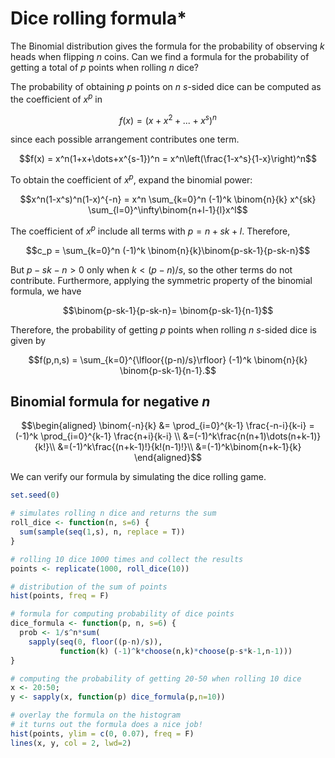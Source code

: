 # Dice rolling formula\*

The Binomial distribution gives the formula for the probability of
observing $k$ heads when flipping $n$ coins. Can we find a formula for
the probability of getting a total of $p$ points when rolling $n$ dice?

The probability of obtaining $p$ points on $n$ $s$-sided dice can be
computed as the coefficient of $x^p$ in

$$f(x)=(x+x^2+...+x^s)^n$$

since each possible arrangement contributes one term.

$$f(x) = x^n(1+x+\dots+x^{s-1})^n = x^n\left(\frac{1-x^s}{1-x}\right)^n$$

To obtain the coefficient of $x^p$, expand the binomial power:

$$x^n(1-x^s)^n(1-x)^{-n} = x^n \sum_{k=0}^n (-1)^k \binom{n}{k} x^{sk}
\sum_{l=0}^\infty\binom{n+l-1}{l}x^l$$

The coefficient of $x^p$ include all terms with $p=n+sk+l$. Therefore,

$$c_p = \sum_{k=0}^n (-1)^k \binom{n}{k}\binom{p-sk-1}{p-sk-n}$$

But $p-sk-n>0$ only when $k<(p-n)/s$, so the other terms do not
contribute. Furthermore, applying the symmetric property of the binomial
formula, we have

$$\binom{p-sk-1}{p-sk-n}= \binom{p-sk-1}{n-1}$$

Therefore, the probability of getting $p$ points when rolling $n$
$s$-sided dice is given by

$$f(p,n,s) = \sum_{k=0}^{\lfloor{(p-n)/s}\rfloor} (-1)^k \binom{n}{k} \binom{p-sk-1}{n-1}.$$

::: callout-note
## Binomial formula for negative $n$

$$\begin{aligned}
\binom{-n}{k} &= \prod_{i=0}^{k-1} \frac{-n-i}{k-i}
=(-1)^k \prod_{i=0}^{k-1} \frac{n+i}{k-i} \\
&=(-1)^k\frac{n(n+1)\dots(n+k-1)}{k!}\\
&=(-1)^k\frac{(n+k-1)!}{k!(n-1)!}\\
&=(-1)^k\binom{n+k-1}{k}
\end{aligned}$$
:::

We can verify our formula by simulating the dice rolling game.

```r
set.seed(0)

# simulates rolling n dice and returns the sum
roll_dice <- function(n, s=6) {
  sum(sample(seq(1,s), n, replace = T))
}

# rolling 10 dice 1000 times and collect the results
points <- replicate(1000, roll_dice(10))

# distribution of the sum of points
hist(points, freq = F)
```

```r
# formula for computing probability of dice points
dice_formula <- function(p, n, s=6) {
  prob <- 1/s^n*sum(
    sapply(seq(0, floor((p-n)/s)), 
           function(k) (-1)^k*choose(n,k)*choose(p-s*k-1,n-1)))
}

# computing the probability of getting 20-50 when rolling 10 dice
x <- 20:50; 
y <- sapply(x, function(p) dice_formula(p,n=10))

# overlay the formula on the histogram
# it turns out the formula does a nice job!
hist(points, ylim = c(0, 0.07), freq = F)
lines(x, y, col = 2, lwd=2)
```
